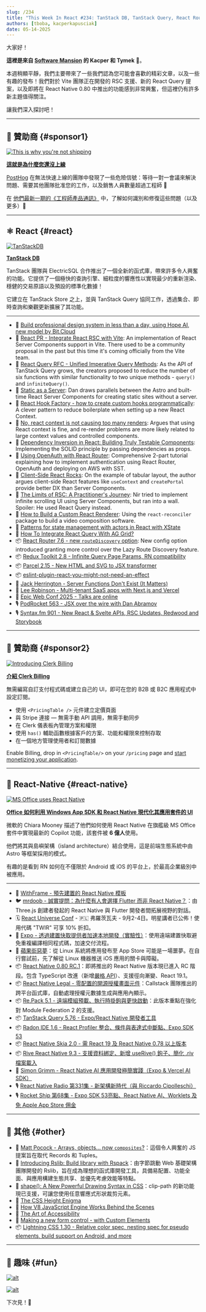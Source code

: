```yaml
---
slug: /234
title: "This Week In React #234: TanStack DB, TanStack Query, React Router, Vite, Redux Toolkit, Parcel | 0.80 RC, Expo, Legal, Re.Pack, Skia, Radon IDE, Rive | Rslib, Composites, Lightning CSS, Accessibility, V8"
authors: [tboba, kacperkapusciak]
date: 05-14-2025
---
```


大家好！

**這裡是來自 [Software Mansion](https://swmansion.com/?utm_source=thisweekinreact) 的 Kacper 和 Tymek** 👋。

本週稍顯平靜，我們主要帶來了一些我們認為您可能會喜歡的精彩文章，以及一些有趣的發布！我們對於 Vite 團隊正在開發的 RSC 支援、新的 React Query 提案，以及即將在 React Native 0.80 中推出的功能感到非常興奮，但這裡仍有許多新主題值得關注。

讓我們深入探討吧！

<!-- truncate -->


<Support />

---

## 💸 贊助商 {#sponsor1}

[![This is why you're not shipping](/emails/issues/234/posthog.jpg)](https://go.posthog.com/twir-may14)

**[這就是為什麼您還沒上線](https://go.posthog.com/twir-may14)**

[PostHog](https://go.posthog.com/twir-may14-ph) 在無法快速上線的團隊中發現了一些危險信號：等待一對一會議來解決問題、需要其他團隊批准您的工作，以及銷售人員數量超過工程師 🚩

在 [他們最新一期的《工程師產品通訊》](https://go.posthog.com/twir-may14) 中，了解如何識別和修復這些問題（以及更多）💪

---

## ⚛️ React {#react}

[![TanStackDB](/emails/issues/234/tanstackdb.jpg)](https://github.com/TanStack/db)

**[TanStack DB](https://github.com/TanStack/db)**

TanStack 團隊與 ElectricSQL 合作推出了一個全新的函式庫，帶來許多令人興奮的功能。它提供了一個極快的查詢引擎、細粒度的響應性以實現最少的重新渲染、穩健的交易原語以及預設的標準化數據！

它建立在 TanStack Store 之上，並與 TanStack Query 協同工作，透過集合、即時查詢和樂觀更新擴展了其功能。

---

- 💸 [Build professional design system in less than a day, using Hope AI, new model by Bit.Cloud](https://bit.cloud/solutions/design-systems?utm_source=ThisWeekInReact&campaign=DesignSystem)
- 👀 [React PR \- Integrate React RSC with Vite](https://github.com/facebook/react/pull/33152): An implementation of React Server Components support in Vite. There used to be a community proposal in the past but this time it's coming officially from the Vite team.
- 👀 [React Query RFC \- Unified Imperative Query Methods](https://github.com/TanStack/query/discussions/9135): As the API of TanStack Query grows, the creators proposed to reduce the number of six functions with similar functionality to two unique methods \- `query()` and `infiniteQuery()`.
- 📜 [Static as a Server](https://overreacted.io/static-as-a-server/): Dan draws parallels between the Astro and built-time React Server Components for creating static sites without a server.
- 📜 [React Hook Factory \- how to create custom hooks programmatically](https://tylur.blog/react-hook-factory/): A clever pattern to reduce boilerplate when setting up a new React Context.
- 📜 [No, react context is not causing too many renders](https://blacksheepcode.com/posts/no_react_context_is_not_causing_too_many_renders): Argues that using React context is fine, and re-render problems are more likely related to large context values and controlled components.
- 📜 [Dependency Inversion in React: Building Truly Testable Components](https://cekrem.github.io/posts/dependency-inversion-in-react/): Implementing the SOLID principle by passing dependencies as props.
- 📜 [Using OpenAuth with React Router](https://seanpaulcampbell.com/blog/openauth-react-router/): Comprehensive 2-part tutorial explaining how to implement authentication using React Router, OpenAuth and deploying on AWS with SST.
- 📜 [Client-Side React Rocks](https://marmelab.com/blog/2025/05/09/client-side-react-rocks.html): On the example of tabular layout, the author argues client-side React features like `useContext` and `createPortal` provide better DX than Server Components.
- 📜 [The Limits of RSC: A Practitioner's Journey](https://www.nirtamir.com/articles/the-limits-of-rsc-a-practitioners-journey): Nir tried to implement infinite scrolling UI using Server Components, but ran into a wall. Spoiler: He used React Query instead.
- 📜 [How to Build a Custom React Renderer](https://blog.swmansion.com/how-to-build-a-custom-react-renderer-595dc4a9cb1c): Using the `react-reconciler` package to build a video composition software.
- 📜 [Patterns for state management with actors in React with XState](https://www.typeonce.dev/article/patterns-for-state-management-with-actors-in-react-with-xstate)
- 📜 [How To Integrate React Query With AG Grid?](https://scientyficworld.org/how-to-integrate-react-query-with-ag-grid/)
- 📦 [React Router 7.6 \- new `routeDiscovery` option](https://github.com/remix-run/react-router/blob/main/CHANGELOG.md#v760): New config option introduced granting more control over the Lazy Route Discovery feature.
- 📦 [Redux Toolkit 2.8 \- Infinite Query Page Params, RN compatibility](https://github.com/reduxjs/redux-toolkit/releases/tag/v2.8.0)
- 📦 [Parcel 2.15 \- New HTML and SVG to JSX transformer](https://parceljs.org/blog/v2-15-0/)
- 📦 [eslint-plugin-react-you-might-not-need-an-effect](https://github.com/NickvanDyke/eslint-plugin-react-you-might-not-need-an-effect)
- 🎥 [Jack Herrington \- Server Functions Don't Exist (It Matters)](https://www.youtube.com/watch?v=FPJvlhee04E)
- 🎥 [Lee Robinson \- Multi-tenant SaaS apps with Next.js and Vercel](https://www.youtube.com/watch?v=vVYlCnNjEWA)
- 🎥 [Epic Web Conf 2025 \- Talks are online](https://www.epicweb.dev/talks)
- 🎙️ [PodRocket 563 \- JSX over the wire with Dan Abramov](https://podrocket.logrocket.com/jsx-over-the-wire-dan-abramov)
- 🎙️ [Syntax.fm 901 \- New React & Svelte APIs, RSC Updates, Redwood and Storybook](https://syntax.fm/show/901/js-news-new-react-and-svelte-apis-rsc-updates-redwood-and-storybook)

<SubscribeFormEmbed placement="middle" />

---

## 💸 贊助商 {#sponsor2}

[![Introducing Clerk Billing](/emails/issues/234/clerk.jpg)](https://go.clerk.com/LphCouG)

**[介紹 Clerk Billing](https://go.clerk.com/LphCouG)**

無需編寫自訂支付程式碼或建立自己的 UI，即可在您的 B2B 或 B2C 應用程式中設定訂閱。

- 使用 `<PricingTable />` 元件建立定價頁面
- 與 Stripe 連接 — 無需手動 API 調用，無需手動同步
- 在 Clerk 儀表板內管理方案和權限
- 使用 `has()` 輔助函數根據客戶的方案、功能和權限來控制存取
- 在一個地方管理使用者和訂閱數據

Enable Billing, drop in `<PricingTable/>` on your `/pricing` page and [start monetizing your application](https://go.clerk.com/LphCouG).

---

## 📱 React-Native {#react-native}

[![MS Office uses React Native](/emails/issues/234/microsoft-uses-react-native.png)](https://devblogs.microsoft.com/react-native/2025-05-09-office-modernize/)

**[Office 如何利用 Windows App SDK 和 React Native 現代化其應用套件的 UI](https://devblogs.microsoft.com/react-native/2025-05-09-office-modernize/)**

微軟的 Chiara Mooney 描述了他們如何使用 React Native 在旗艦級 MS Office 套件中實現最新的 Copilot 功能，該套件被 **6 億人**使用。

他們將其與島嶼架構（island architecture）結合使用，這是前端生態系統中由 Astro 等框架採用的模式。

有趣的是看到 RN 如何在不僅限於 Android 或 iOS 的平台上，於最高企業級別中被應用。

---

- 💸 [WithFrame - 預先建置的 React Native 模板](https://withfra.me)
- 🐦 [mrdoob - 誠實提問：為什麼有人會選擇 Flutter 而非 React Native？](https://x.com/mrdoob/status/1920861880911884771)：由 Three.js 創建者發起的 React Native 與 Flutter 開發者間拓展視野的對話。
- 🗓 [React Universe Conf](https://www.reactuniverseconf.com/?utm_campaign=RUC2025&utm_source=TWIRpartnership&utm_content=savethedate) - 🇵🇱 弗羅茨瓦夫 - 9月2-4日。明星講者已公佈！使用代碼 "TWIR" 可享 10% 折扣。
- 📜 [Expo - 透過建置快取提供者加速本地開發（實驗性）](https://expo.dev/blog/build-cache-providers-in-expo)：使用遠端建置快取避免重複編譯相同程式碼，加速交付流程。
- 📜 [蘋果街惡夢](https://byk.im/posts/apple-code-signing-x-platform/)：從 Linux 系統將應用發布至 App Store 可能是一場噩夢。在自行嘗試前，先了解從 Linux 機器推送 iOS 應用的關卡與障礙。
- 📦 [React Native 0.80 RC.1](https://github.com/facebook/react-native/releases/tag/v0.80.0-rc.1)：即將推出的 React Native 版本現已進入 RC 階段。包含 TypeScript 改進（新增[嚴格 API](https://github.com/react-native-community/discussions-and-proposals/blob/main/proposals/0894-deprecate-subpath-imports.md#parallel-effort-strict-typescript-api)）、支援徑向漸變、React 19.1。
- 📦 [React Native Legal - 零配置的開源授權畫面元件](https://www.callstack.com/blog/react-native-legal-acknowledge-open-source-libraries-in-your-app)：Callstack 團隊推出的跨平台函式庫，自動處理授權元數據生成與應用內顯示。
- 📦 [Re.Pack 5.1 - 遠端模組預載、執行時掛鉤與更快啟動](https://www.callstack.com/blog/new-in-re-pack-5-1)：此版本重點在強化對 Module Federation 2 的支援。
- 📦 [TanStack Query 5.76 - Expo/React Native 開發者工具](https://github.com/TanStack/query/releases/tag/v5.76.0)
- 📦 [Radon IDE 1.6 - React Profiler 整合、條件與表達式中斷點、Expo SDK 53](https://github.com/software-mansion/radon-ide/releases/tag/v1.6.0)
- 📦 [React Native Skia 2.0 - 需 React 19 及 React Native 0.78 以上版本](https://github.com/Shopify/react-native-skia/releases/tag/v2.0.0)
- 📦 [Rive React Native 9.3 - 支援資料綁定、新增 useRive() 鉤子、簡化 .riv 檔案載入](https://github.com/rive-app/rive-react-native/releases/tag/v9.3.0)
- 🎥 [Simon Grimm - React Native AI 應用開發極簡實踐（Expo & Vercel AI SDK）](https://www.youtube.com/watch?v=W9bbVJwCyqo)
- 🎙️ [React Native Radio 第331集 - 新架構新時代（與 Riccardo Cipolleschi）](https://infinite.red/react-native-radio/rnr-331-new-architecture-new-era-with-riccardo-cipolleschi)
- 🎙️ [Rocket Ship 第68集 - Expo SDK 53亮點、React Native AI、Worklets 及免 Apple App Store 佣金](https://podcast.galaxies.dev/episodes/068-expo-sdk-53-highlights-react-native-ai-worklets-no-apple-app-store-commissions)

---

## 🔀 其他 {#other}

- 🎥 [Matt Pocock - Arrays, objects... now `composites`?](https://www.youtube.com/watch?v=hFenspfGLTk)：這個令人興奮的 JS 提案旨在取代 Records 和 Tuples。
- 📜 [Introducing Rslib: Build library with Rspack](https://lib.rsbuild.dev/blog/introducing-rslib)：由字節跳動 Web 基礎架構團隊開發的 Rslib，旨在成為理想的函式庫開發工具，具備易配置、功能全面、與應用構建生態共享、並優先考慮效能等特點。
- 📜 [shape(): A New Powerful Drawing Syntax in CSS](https://frontendmasters.com/blog/shape-a-new-powerful-drawing-syntax-in-css/)：clip-path 的新功能現已支援，可讓您使用任意響應式形狀裁剪元素。
- 📜 [The CSS Height Enigma](https://www.joshwcomeau.com/css/height-enigma/)
- 📜 [How V8 JavaScript Engine Works Behind the Scenes](https://www.deepintodev.com/blog/how-v8-javascript-engine-works-behind-the-scenes)
- 📜 [The Art of Accessibility](https://playfulprogramming.com/collections/art-of-accessibility)
- 📜 [Making a new form control - with Custom Elements](https://plainvanillaweb.com/blog/articles/2025-05-09-form-control/)
- 📦 [Lightning CSS 1.30 - Relative color spec, nesting spec for pseudo elements, build support on Android, and more](https://github.com/parcel-bundler/lightningcss/releases/tag/v1.30.0)

---

## 🤭 趣味 {#fun}

[![alt](/emails/issues/234/meme.png)](https://x.com/adamwathan/status/1922002165884682690)

[![alt](/emails/issues/234/meme2.png)](https://x.com/Baconbrix/status/1922134704330854557)

下次見！👋